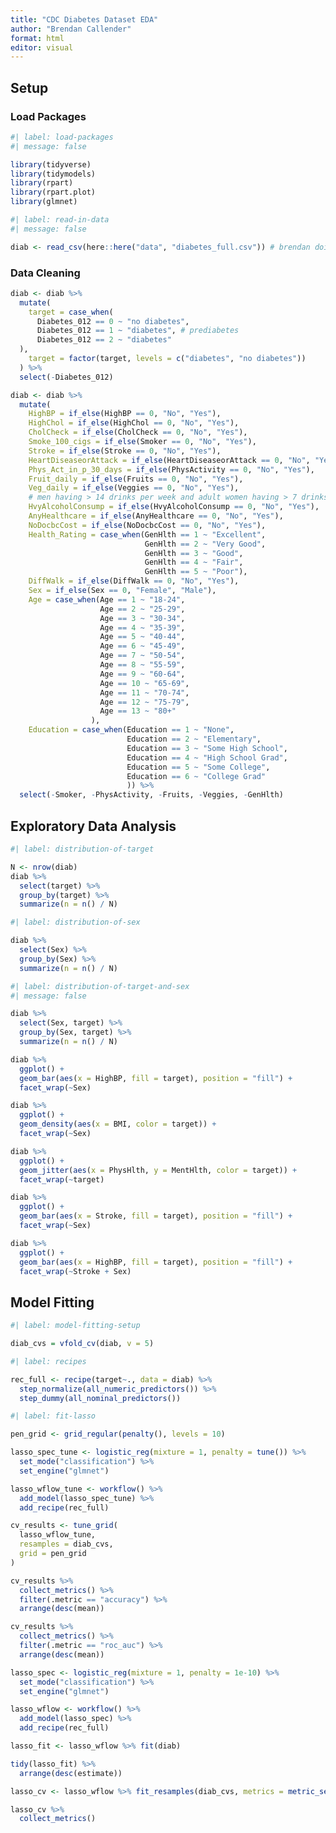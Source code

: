 ```yaml
---
title: "CDC Diabetes Dataset EDA"
author: "Brendan Callender"
format: html
editor: visual
---
```


## Setup

### Load Packages

```r
#| label: load-packages
#| message: false

library(tidyverse)
library(tidymodels)
library(rpart)
library(rpart.plot)
library(glmnet)
```

```r
#| label: read-in-data
#| message: false

diab <- read_csv(here::here("data", "diabetes_full.csv")) # brendan doing this one
```

### Data Cleaning

```r
diab <- diab %>%
  mutate(
    target = case_when(
      Diabetes_012 == 0 ~ "no diabetes",
      Diabetes_012 == 1 ~ "diabetes", # prediabetes
      Diabetes_012 == 2 ~ "diabetes"
  ),
    target = factor(target, levels = c("diabetes", "no diabetes"))
  ) %>%
  select(-Diabetes_012)
```

```r
diab <- diab %>%
  mutate(
    HighBP = if_else(HighBP == 0, "No", "Yes"),
    HighChol = if_else(HighChol == 0, "No", "Yes"),
    CholCheck = if_else(CholCheck == 0, "No", "Yes"),
    Smoke_100_cigs = if_else(Smoker == 0, "No", "Yes"),
    Stroke = if_else(Stroke == 0, "No", "Yes"),
    HeartDiseaseorAttack = if_else(HeartDiseaseorAttack == 0, "No", "Yes"),
    Phys_Act_in_p_30_days = if_else(PhysActivity == 0, "No", "Yes"),
    Fruit_daily = if_else(Fruits == 0, "No", "Yes"),
    Veg_daily = if_else(Veggies == 0, "No", "Yes"),
    # men having > 14 drinks per week and adult women having > 7 drinks per week
    HvyAlcoholConsump = if_else(HvyAlcoholConsump == 0, "No", "Yes"),
    AnyHealthcare = if_else(AnyHealthcare == 0, "No", "Yes"),
    NoDocbcCost = if_else(NoDocbcCost == 0, "No", "Yes"),
    Health_Rating = case_when(GenHlth == 1 ~ "Excellent",
                              GenHlth == 2 ~ "Very Good",
                              GenHlth == 3 ~ "Good",
                              GenHlth == 4 ~ "Fair",
                              GenHlth == 5 ~ "Poor"),
    DiffWalk = if_else(DiffWalk == 0, "No", "Yes"),
    Sex = if_else(Sex == 0, "Female", "Male"),
    Age = case_when(Age == 1 ~ "18-24",
                    Age == 2 ~ "25-29",
                    Age == 3 ~ "30-34",
                    Age == 4 ~ "35-39",
                    Age == 5 ~ "40-44",
                    Age == 6 ~ "45-49",
                    Age == 7 ~ "50-54",
                    Age == 8 ~ "55-59",
                    Age == 9 ~ "60-64",
                    Age == 10 ~ "65-69",
                    Age == 11 ~ "70-74",
                    Age == 12 ~ "75-79",
                    Age == 13 ~ "80+"
                  ),
    Education = case_when(Education == 1 ~ "None",
                          Education == 2 ~ "Elementary",
                          Education == 3 ~ "Some High School",
                          Education == 4 ~ "High School Grad",
                          Education == 5 ~ "Some College",
                          Education == 6 ~ "College Grad"
                          )) %>%
  select(-Smoker, -PhysActivity, -Fruits, -Veggies, -GenHlth)
```

## Exploratory Data Analysis

```r
#| label: distribution-of-target

N <- nrow(diab)
diab %>% 
  select(target) %>%
  group_by(target) %>%
  summarize(n = n() / N)
```

```r
#| label: distribution-of-sex

diab %>% 
  select(Sex) %>%
  group_by(Sex) %>%
  summarize(n = n() / N)
```

```r
#| label: distribution-of-target-and-sex
#| message: false

diab %>% 
  select(Sex, target) %>%
  group_by(Sex, target) %>%
  summarize(n = n() / N)
```

```r
diab %>%
  ggplot() +
  geom_bar(aes(x = HighBP, fill = target), position = "fill") + 
  facet_wrap(~Sex)
```

```r
diab %>%
  ggplot() +
  geom_density(aes(x = BMI, color = target)) +
  facet_wrap(~Sex)
```

```r
diab %>%
  ggplot() +
  geom_jitter(aes(x = PhysHlth, y = MentHlth, color = target)) +
  facet_wrap(~target)
```

```r
diab %>%
  ggplot() +
  geom_bar(aes(x = Stroke, fill = target), position = "fill") +
  facet_wrap(~Sex)
```

```r
diab %>%
  ggplot() +
  geom_bar(aes(x = HighBP, fill = target), position = "fill") +
  facet_wrap(~Stroke + Sex)
```

## Model Fitting

```r
#| label: model-fitting-setup

diab_cvs = vfold_cv(diab, v = 5)
```

```r
#| label: recipes

rec_full <- recipe(target~., data = diab) %>%
  step_normalize(all_numeric_predictors()) %>%
  step_dummy(all_nominal_predictors())
```

```r
#| label: fit-lasso

pen_grid <- grid_regular(penalty(), levels = 10)

lasso_spec_tune <- logistic_reg(mixture = 1, penalty = tune()) %>%
  set_mode("classification") %>%
  set_engine("glmnet")

lasso_wflow_tune <- workflow() %>%
  add_model(lasso_spec_tune) %>%
  add_recipe(rec_full)

cv_results <- tune_grid(
  lasso_wflow_tune,
  resamples = diab_cvs,
  grid = pen_grid
)
```

```r
cv_results %>% 
  collect_metrics() %>%
  filter(.metric == "accuracy") %>%
  arrange(desc(mean))

cv_results %>% 
  collect_metrics() %>%
  filter(.metric == "roc_auc") %>%
  arrange(desc(mean))
```

```r
lasso_spec <- logistic_reg(mixture = 1, penalty = 1e-10) %>%
  set_mode("classification") %>%
  set_engine("glmnet")

lasso_wflow <- workflow() %>%
  add_model(lasso_spec) %>%
  add_recipe(rec_full)

lasso_fit <- lasso_wflow %>% fit(diab)

tidy(lasso_fit) %>%
  arrange(desc(estimate))
```

```r
lasso_cv <- lasso_wflow %>% fit_resamples(diab_cvs, metrics = metric_set(roc_auc, accuracy, sensitivity)) 
```

```r
lasso_cv %>%
  collect_metrics()
```
